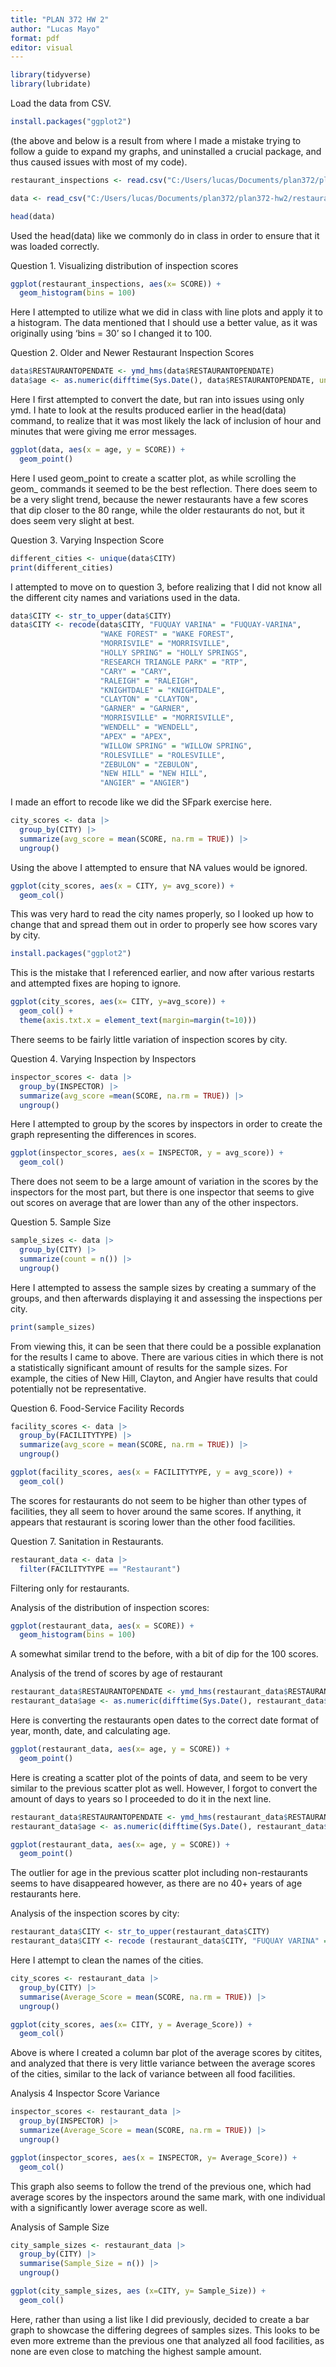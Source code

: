 ```yaml
---
title: "PLAN 372 HW 2"
author: "Lucas Mayo"
format: pdf
editor: visual
---
```


```r
library(tidyverse)
library(lubridate)

```

Load the data from CSV.

```r
install.packages("ggplot2")
```

(the above and below is a result from where I made a mistake trying to follow a guide to expand my graphs, and uninstalled a crucial package, and thus caused issues with most of my code).

```r
restaurant_inspections <- read.csv("C:/Users/lucas/Documents/plan372/plan372-hw2/restaurant_inspections.csv")
```

```r
data <- read_csv("C:/Users/lucas/Documents/plan372/plan372-hw2/restaurant_inspections.csv")

head(data)
```

Used the head(data) like we commonly do in class in order to ensure that it was loaded correctly.

Question 1. Visualizing distribution of inspection scores

```r
ggplot(restaurant_inspections, aes(x= SCORE)) +
  geom_histogram(bins = 100)
```

Here I attempted to utilize what we did in class with line plots and apply it to a histogram. The data mentioned that I should use a better value, as it was originally using 'bins = 30' so I changed it to 100.

Question 2. Older and Newer Restaurant Inspection Scores

```r
data$RESTAURANTOPENDATE <- ymd_hms(data$RESTAURANTOPENDATE)
data$age <- as.numeric(difftime(Sys.Date(), data$RESTAURANTOPENDATE, units = "days")) /365
```

Here I first attempted to convert the date, but ran into issues using only ymd. I hate to look at the results produced earlier in the head(data) command, to realize that it was most likely the lack of inclusion of hour and minutes that were giving me error messages.

```r
ggplot(data, aes(x = age, y = SCORE)) +
  geom_point() 
```

Here I used geom_point to create a scatter plot, as while scrolling the geom\_ commands it seemed to be the best reflection. There does seem to be a very slight trend, because the newer restaurants have a few scores that dip closer to the 80 range, while the older restaurants do not, but it does seem very slight at best.

Question 3. Varying Inspection Score

```r
different_cities <- unique(data$CITY)
print(different_cities)
```

I attempted to move on to question 3, before realizing that I did not know all the different city names and variations used in the data.

```r
data$CITY <- str_to_upper(data$CITY)
data$CITY <- recode(data$CITY, "FUQUAY VARINA" = "FUQUAY-VARINA",
                    "WAKE FOREST" = "WAKE FOREST",
                    "MORRISVILE" = "MORRISVILLE",
                    "HOLLY SPRING" = "HOLLY SPRINGS",
                    "RESEARCH TRIANGLE PARK" = "RTP",
                    "CARY" = "CARY",
                    "RALEIGH" = "RALEIGH",
                    "KNIGHTDALE" = "KNIGHTDALE",
                    "CLAYTON" = "CLAYTON",
                    "GARNER" = "GARNER",
                    "MORRISVILLE" = "MORRISVILLE",
                    "WENDELL" = "WENDELL",
                    "APEX" = "APEX",
                    "WILLOW SPRING" = "WILLOW SPRING",
                    "ROLESVILLE" = "ROLESVILLE",
                    "ZEBULON" = "ZEBULON",
                    "NEW HILL" = "NEW HILL",
                    "ANGIER" = "ANGIER")
```

I made an effort to recode like we did the SFpark exercise here.

```r
city_scores <- data |>
  group_by(CITY) |>
  summarize(avg_score = mean(SCORE, na.rm = TRUE)) |>
  ungroup()

```

Using the above I attempted to ensure that NA values would be ignored.

```r
ggplot(city_scores, aes(x = CITY, y= avg_score)) +
  geom_col()
```

This was very hard to read the city names properly, so I looked up how to change that and spread them out in order to properly see how scores vary by city.

```r
install.packages("ggplot2")
```

This is the mistake that I referenced earlier, and now after various restarts and attempted fixes are hoping to ignore.

```r
ggplot(city_scores, aes(x= CITY, y=avg_score)) +
  geom_col() +
  theme(axis.txt.x = element_text(margin=margin(t=10)))
```

There seems to be fairly little variation of inspection scores by city.

Question 4. Varying Inspection by Inspectors

```r
inspector_scores <- data |>
  group_by(INSPECTOR) |>
  summarize(avg_score =mean(SCORE, na.rm = TRUE)) |>
  ungroup()
```

Here I attempted to group by the scores by inspectors in order to create the graph representing the differences in scores.

```r
ggplot(inspector_scores, aes(x = INSPECTOR, y = avg_score)) +
  geom_col()
```

There does not seem to be a large amount of variation in the scores by the inspectors for the most part, but there is one inspector that seems to give out scores on average that are lower than any of the other inspectors.

Question 5. Sample Size

```r
sample_sizes <- data |>
  group_by(CITY) |>
  summarize(count = n()) |>
  ungroup()
```

Here I attempted to assess the sample sizes by creating a summary of the groups, and then afterwards displaying it and assessing the inspections per city.

```r
print(sample_sizes)
```

From viewing this, it can be seen that there could be a possible explanation for the results I came to above. There are various cities in which there is not a statistically significant amount of results for the sample sizes. For example, the cities of New Hill, Clayton, and Angier have results that could potentially not be representative.

Question 6. Food-Service Facility Records

```r
facility_scores <- data |>
  group_by(FACILITYTYPE) |>
  summarize(avg_score = mean(SCORE, na.rm = TRUE)) |>
  ungroup()

ggplot(facility_scores, aes(x = FACILITYTYPE, y = avg_score)) +
  geom_col()
```

The scores for restaurants do not seem to be higher than other types of facilities, they all seem to hover around the same scores. If anything, it appears that restaurant is scoring lower than the other food facilities.

Question 7. Sanitation in Restaurants.

```r
restaurant_data <- data |>
  filter(FACILITYTYPE == "Restaurant")
```

Filtering only for restaurants.

Analysis of the distribution of inspection scores:

```r
ggplot(restaurant_data, aes(x = SCORE)) +
  geom_histogram(bins = 100)
```

A somewhat similar trend to the before, with a bit of dip for the 100 scores.

Analysis of the trend of scores by age of restaurant

```r
restaurant_data$RESTAURANTOPENDATE <- ymd_hms(restaurant_data$RESTAURANTOPENDATE)
restaurant_data$age <- as.numeric(difftime(Sys.Date(), restaurant_data$RESTAURANTOPENDATE))
```

Here is converting the restaurants open dates to the correct date format of year, month, date, and calculating age.

```r
ggplot(restaurant_data, aes(x= age, y = SCORE)) +
  geom_point()
```

Here is creating a scatter plot of the points of data, and seem to be very similar to the previous scatter plot as well. However, I forgot to convert the amount of days to years so I proceeded to do it in the next line.

```r
restaurant_data$RESTAURANTOPENDATE <- ymd_hms(restaurant_data$RESTAURANTOPENDATE)
restaurant_data$age <- as.numeric(difftime(Sys.Date(), restaurant_data$RESTAURANTOPENDATE, units = "days")) / 365
```

```r
ggplot(restaurant_data, aes(x= age, y = SCORE)) +
  geom_point()
```

The outlier for age in the previous scatter plot including non-restaurants seems to have disappeared however, as there are no 40+ years of age restaurants here.

Analysis of the inspection scores by city:

```r
restaurant_data$CITY <- str_to_upper(restaurant_data$CITY)
restaurant_data$CITY <- recode (restaurant_data$CITY, "FUQUAY VARINA" = "FUQUAY-VARINA", "WAKE FOREST" = "WAKE FOREST", "MORRISVILE" = "MORRISVILLE", "HOLLY SPRING" = "HOLLY SPRINGS", "RESEARCH TRIANGLE PARK" = "RTP",  "CARY" = "CARY","RALEIGH" = "RALEIGH","KNIGHTDALE" = "KNIGHTDALE","CLAYTON" = "CLAYTON","GARNER" = "GARNER","MORRISVILLE" = "MORRISVILLE","WENDELL" = "WENDELL","APEX" = "APEX","WILLOW SPRING" = "WILLOW SPRING","ROLESVILLE" = "ROLESVILLE","ZEBULON" = "ZEBULON",  "NEW HILL" = "NEW HILL", "ANGIER" = "ANGIER")
```

Here I attempt to clean the names of the cities.

```r
city_scores <- restaurant_data |>
  group_by(CITY) |>
  summarise(Average_Score = mean(SCORE, na.rm = TRUE)) |>
  ungroup()

ggplot(city_scores, aes(x= CITY, y = Average_Score)) +
  geom_col()
```

Above is where I created a column bar plot of the average scores by citites, and analyzed that there is very little variance between the average scores of the cities, similar to the lack of variance between all food facilities.

Analysis 4 Inspector Score Variance

```r
inspector_scores <- restaurant_data |>
  group_by(INSPECTOR) |>
  summarize(Average_Score = mean(SCORE, na.rm = TRUE)) |>
  ungroup()

ggplot(inspector_scores, aes(x = INSPECTOR, y= Average_Score)) +
  geom_col()
```

This graph also seems to follow the trend of the previous one, which had average scores by the inspectors around the same mark, with one individual with a significantly lower average score as well.

Analysis of Sample Size

```r
city_sample_sizes <- restaurant_data |>
  group_by(CITY) |>
  summarise(Sample_Size = n()) |>
  ungroup()

ggplot(city_sample_sizes, aes (x=CITY, y= Sample_Size)) +
  geom_col()
```

Here, rather than using a list like I did previously, decided to create a bar graph to showcase the differing degrees of samples sizes. This looks to be even more extreme than the previous one that analyzed all food facilities, as none are even close to matching the highest sample amount.
